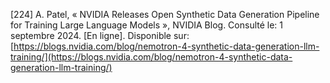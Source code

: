 \[224\]	A. Patel, « NVIDIA Releases Open Synthetic Data Generation Pipeline for Training Large Language Models », NVIDIA Blog. Consulté le: 1 septembre 2024\. \[En ligne\]. Disponible sur: [https://blogs.nvidia.com/blog/nemotron-4-synthetic-data-generation-llm-training/](https://blogs.nvidia.com/blog/nemotron-4-synthetic-data-generation-llm-training/)